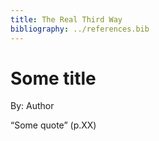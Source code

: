 ```yaml
---
title: The Real Third Way
bibliography: ../references.bib
---
```


# Some title

::: author
By: Author
:::

::: highlight-quote
“Some quote” (p.XX)
:::